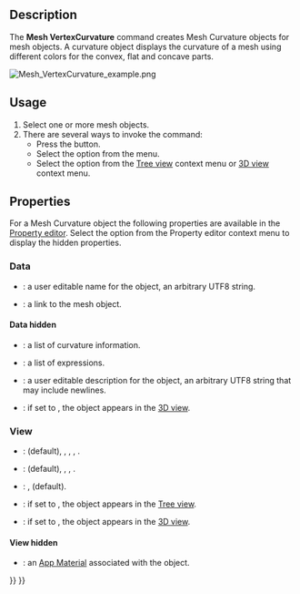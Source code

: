 <languages/>
<translate>

<!--T:3-->
{{Docnav
|[[Mesh_BoundingBox|BoundingBox]]
|[[Mesh_HarmonizeNormals|HarmonizeNormals]]
|[[Mesh_Workbench|Mesh]]
|IconL=Mesh_BoundingBox.svg
|IconR=Mesh_HarmonizeNormals.svg
|IconC=Workbench_Mesh.svg
}}

<!--T:4-->
{{GuiCommand
|Name=Mesh VertexCurvature
|MenuLocation=Meshes → Curvature Plot
|Workbenches=[[Mesh_Workbench|Mesh]]
|SeeAlso=[[Mesh_CurvatureInfo|Mesh CurvatureInfo]]
}}

==Description== <!--T:5-->

<!--T:6-->
The '''Mesh VertexCurvature''' command creates Mesh Curvature objects for mesh objects. A curvature object displays the curvature of a mesh using different colors for the convex, flat and concave parts.

</translate>
[[Image:Mesh_VertexCurvature_example.png]]
<translate>
<!--T:7-->
{{Caption|Example of a Mesh Curvature object}}

==Usage== <!--T:8-->

<!--T:9-->
# Select one or more mesh objects.
# There are several ways to invoke the command:
#* Press the {{Button|[[Image:Mesh_VertexCurvature.svg|16px]] [[Mesh_VertexCurvature|Curvature Plot]]}} button.
#* Select the {{MenuCommand|Meshes → [[Image:Mesh_VertexCurvature.svg|16px]] Curvature Plot}} option from the menu.
#* Select the {{MenuCommand|[[Image:Mesh_VertexCurvature.svg|16px]] Curvature Plot}} option from the [[Tree_view|Tree view]] context menu or [[3D_view|3D view]] context menu.

==Properties== <!--T:10-->

<!--T:11-->
For a Mesh Curvature object the following properties are available in the [[Property_editor|Property editor]]. Select the {{MenuCommand|Show hidden}} option from the Property editor context menu to display the hidden properties.

===Data=== <!--T:12--> 

<!--T:13-->
{{TitleProperty|Base}}

<!--T:14-->
* {{PropertyData|Label|String}}: a user editable name for the object, an arbitrary UTF8 string.
* {{PropertyData|Source|Link}}: a link to the mesh object.

====Data hidden==== <!--T:15-->

<!--T:16-->
{{TitleProperty|Base}}

<!--T:17-->
* {{PropertyData|Curv Info|CurvatureList}}: a list of curvature information.
* {{PropertyData|Expression Engine|ExpressionEngine}}: a list of expressions.
* {{PropertyData|Label2|String}}: a user editable description for the object, an arbitrary UTF8 string that may include newlines.
* {{PropertyData|Visibility|Bool}}: if set to {{TRUE}}, the object appears in the [[3D_view|3D view]].

===View=== <!--T:18-->

<!--T:19-->
{{TitleProperty|Base}}

<!--T:20-->
* {{PropertyView|Display Mode|Enumeration}}: {{value|Absolute curvature}} (default), {{value|Mean curvature}}, {{value|Gaussian curvature}}, {{value|Maximum curvature}}, {{value|Minimum curvature}}.
* {{PropertyView|On Top When Selected|Enumeration}}: {{value|Disabled}} (default), {{value|Enabled}}, {{value|Object}}, {{value|Element}}.
* {{PropertyView|Selection Style|Enumeration}}: {{value|Shape}}, {{value|BoundBox}} (default).
* {{PropertyView|Show In Tree|Bool}}: if set to {{TRUE}}, the object appears in the [[Tree_view|Tree view]].
* {{PropertyView|Visibility|Bool}}: if set to {{TRUE}}, the object appears in the [[3D_view|3D view]].

====View hidden==== <!--T:21-->

<!--T:22-->
{{TitleProperty|Base}}

<!--T:23-->
* {{PropertyView|Texture Material|Material}}: an [[App_Material|App Material]] associated with the object.


<!--T:24-->
{{Docnav
|[[Mesh_BoundingBox|BoundingBox]]
|[[Mesh_HarmonizeNormals|HarmonizeNormals]]
|[[Mesh_Workbench|Mesh]]
|IconL=Mesh_BoundingBox.svg
|IconR=Mesh_HarmonizeNormals.svg
|IconC=Workbench_Mesh.svg
}}

</translate>
{{Mesh Tools navi{{#translation:}}}}
{{Userdocnavi{{#translation:}}}}
{{clear}}